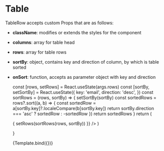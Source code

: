 
<Meta title="components/molecules/Table" decorators={[withDesign]} />

# Table

TableRow accepts custom Props that are as follows:

- <b>className</b>: modifies or extends the styles for the component
- <b>columns</b>: array for table head
- <b>rows</b>: array for table rows
- <b>sortBy</b>: object, contains key and direction of column, by which is table sorted
- <b>onSort</b>: function, accepts as parameter object with key and direction

  const [rows, setRows] = React.useState(args.rows)
  const [sortBy, setSortBy] = React.useState({
    key: 'email',
    direction: 'desc',
  })
  const sortRows = (rows, sortBy) => {
    setSortBy(sortBy)
    const sortedRows = rows?.sort((a, b) => {
      const sortedRow = a[sortBy.key]?.localeCompare(b[sortBy.key])
      return sortBy.direction === 'asc' ? sortedRow : -sortedRow
    })
    return sortedRows
  }
  return (
    <Table
      rows={args.rows}
      columns={args.columns}
      sortBy={sortBy}
      onSort={(sortBy) => {
        setRows(sortRows(rows, sortBy))
      }}
    />
  )
}

<Canvas>
  <Story
    name="Table"
    parameters={{
      design: {
        type: 'figma',
        url: '',
      },
    }}
    args={{
      columns: [
        {
          field: 'email',
          header: 'E-mail',
          sortable: true,
        },
        {
          field: 'lastName',
          header: 'Priezvisko',
          sortable: true,
        },
        {
          field: 'firstName',
          header: 'Meno',
          sortable: true,
        },
        {
          field: 'orderNumber',
          header: 'Číslo objednávky',
          sortable: false,
        },
      ],
      rows: [
        {
          email: 'Adam@gmail.com',
          lastName: 'Mrkovicka',
          firstName: 'Adam',
          orderNumber: '#1',
        },
        {
          email: 'CarolHrasko@gmail.com',
          lastName: 'Hrasko',
          firstName: 'Carol',
          orderNumber: '#2',
        },
      ],
    }}
  >
    {Template.bind({})}
  </Story>
</Canvas>

<ArgsTable of={Table} />
